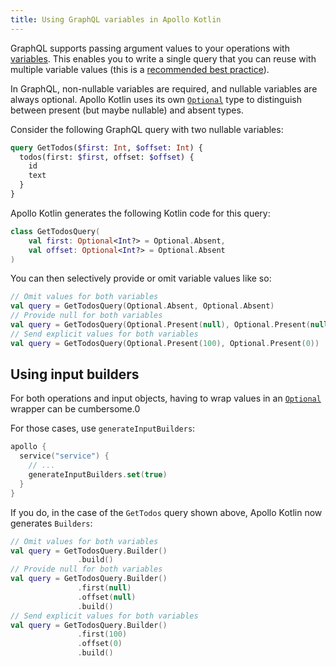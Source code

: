 ```yaml
---
title: Using GraphQL variables in Apollo Kotlin
---
```


GraphQL supports passing argument values to your operations with [variables](https://graphql.org/graphql-js/passing-arguments/). This enables you to write a single query that you can reuse with multiple variable values (this is a [recommended best practice](/react/data/operation-best-practices/#use-variables-to-provide-graphql-arguments)).

In GraphQL, non-nullable variables are required, and nullable variables are always optional. Apollo Kotlin uses its own [`Optional`](https://apollographql.github.io/apollo-kotlin/kdoc/apollo-api/com.apollographql.apollo.api/-optional/index.html) type to distinguish between present (but maybe nullable) and absent types.

Consider the following GraphQL query with two nullable variables:

```graphql
query GetTodos($first: Int, $offset: Int) {
  todos(first: $first, offset: $offset) {
    id
    text
  }
}
```

Apollo Kotlin generates the following Kotlin code for this query:

```kotlin
class GetTodosQuery(
    val first: Optional<Int?> = Optional.Absent,
    val offset: Optional<Int?> = Optional.Absent
)
```

You can then selectively provide or omit variable values like so:

```kotlin
// Omit values for both variables
val query = GetTodosQuery(Optional.Absent, Optional.Absent)
// Provide null for both variables
val query = GetTodosQuery(Optional.Present(null), Optional.Present(null))
// Send explicit values for both variables
val query = GetTodosQuery(Optional.Present(100), Optional.Present(0))
```

## Using input builders

For both operations and input objects, having to wrap values in an [`Optional`](https://apollographql.github.io/apollo-kotlin/kdoc/apollo-api/com.apollographql.apollo.api/-optional/index.html) wrapper can be cumbersome.0

For those cases, use `generateInputBuilders`:

```kotlin
apollo {
  service("service") {
    // ...
    generateInputBuilders.set(true)
  }
}
```

If you do, in the case of the `GetTodos` query shown above, Apollo Kotlin now generates `Builders`:

```kotlin
// Omit values for both variables
val query = GetTodosQuery.Builder()
               .build()
// Provide null for both variables
val query = GetTodosQuery.Builder()
               .first(null)
               .offset(null)
               .build()
// Send explicit values for both variables
val query = GetTodosQuery.Builder()
               .first(100)
               .offset(0)
               .build()
```

